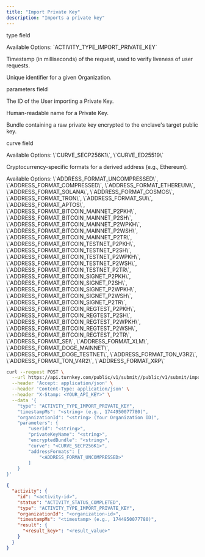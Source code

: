 ```yaml
---
title: "Import Private Key"
description: "Imports a private key"
---
```



<Authorizations />

<H3Bordered text="Body" />

<ParamField body="type" type="enum<string>" required={true}><p>type field</p><p>Available Options: \`ACTIVITY_TYPE_IMPORT_PRIVATE_KEY\`</p></ParamField>
<ParamField body="timestampMs" type="string" required={true}><p>Timestamp (in milliseconds) of the request, used to verify liveness of user requests.</p></ParamField>
<ParamField body="organizationId" type="string" required={true}><p>Unique identifier for a given Organization.</p></ParamField>
<ParamField body="parameters" type="object" required={true}>
  <p>parameters field</p>
  <Expandable title="parameters details">
    <NestedParam parentKey="parameters" childKey="userId" type="string" required={true}><p>The ID of the User importing a Private Key.</p></NestedParam>
    <NestedParam parentKey="parameters" childKey="privateKeyName" type="string" required={true}><p>Human-readable name for a Private Key.</p></NestedParam>
    <NestedParam parentKey="parameters" childKey="encryptedBundle" type="string" required={true}><p>Bundle containing a raw private key encrypted to the enclave's target public key.</p></NestedParam>
    <NestedParam parentKey="parameters" childKey="curve" type="enum<string>" required={true}><p>curve field</p><p>Available Options: \`CURVE_SECP256K1\`, \`CURVE_ED25519\`</p></NestedParam>
    <NestedParam parentKey="parameters" childKey="addressFormats" type="enum<string[]>" required={true}><p>Cryptocurrency-specific formats for a derived address (e.g., Ethereum).</p><p>Available Options: \`ADDRESS_FORMAT_UNCOMPRESSED\`, \`ADDRESS_FORMAT_COMPRESSED\`, \`ADDRESS_FORMAT_ETHEREUM\`, \`ADDRESS_FORMAT_SOLANA\`, \`ADDRESS_FORMAT_COSMOS\`, \`ADDRESS_FORMAT_TRON\`, \`ADDRESS_FORMAT_SUI\`, \`ADDRESS_FORMAT_APTOS\`, \`ADDRESS_FORMAT_BITCOIN_MAINNET_P2PKH\`, \`ADDRESS_FORMAT_BITCOIN_MAINNET_P2SH\`, \`ADDRESS_FORMAT_BITCOIN_MAINNET_P2WPKH\`, \`ADDRESS_FORMAT_BITCOIN_MAINNET_P2WSH\`, \`ADDRESS_FORMAT_BITCOIN_MAINNET_P2TR\`, \`ADDRESS_FORMAT_BITCOIN_TESTNET_P2PKH\`, \`ADDRESS_FORMAT_BITCOIN_TESTNET_P2SH\`, \`ADDRESS_FORMAT_BITCOIN_TESTNET_P2WPKH\`, \`ADDRESS_FORMAT_BITCOIN_TESTNET_P2WSH\`, \`ADDRESS_FORMAT_BITCOIN_TESTNET_P2TR\`, \`ADDRESS_FORMAT_BITCOIN_SIGNET_P2PKH\`, \`ADDRESS_FORMAT_BITCOIN_SIGNET_P2SH\`, \`ADDRESS_FORMAT_BITCOIN_SIGNET_P2WPKH\`, \`ADDRESS_FORMAT_BITCOIN_SIGNET_P2WSH\`, \`ADDRESS_FORMAT_BITCOIN_SIGNET_P2TR\`, \`ADDRESS_FORMAT_BITCOIN_REGTEST_P2PKH\`, \`ADDRESS_FORMAT_BITCOIN_REGTEST_P2SH\`, \`ADDRESS_FORMAT_BITCOIN_REGTEST_P2WPKH\`, \`ADDRESS_FORMAT_BITCOIN_REGTEST_P2WSH\`, \`ADDRESS_FORMAT_BITCOIN_REGTEST_P2TR\`, \`ADDRESS_FORMAT_SEI\`, \`ADDRESS_FORMAT_XLM\`, \`ADDRESS_FORMAT_DOGE_MAINNET\`, \`ADDRESS_FORMAT_DOGE_TESTNET\`, \`ADDRESS_FORMAT_TON_V3R2\`, \`ADDRESS_FORMAT_TON_V4R2\`, \`ADDRESS_FORMAT_XRP\`</p></NestedParam>
  </Expandable>
</ParamField>

<RequestExample>

```bash cURL
curl --request POST \
  --url https://api.turnkey.com/public/v1/submit//public/v1/submit/import_private_key \
  --header 'Accept: application/json' \
  --header 'Content-Type: application/json' \
  --header "X-Stamp: <YOUR_API_KEY>" \
  --data '{
    "type": "ACTIVITY_TYPE_IMPORT_PRIVATE_KEY",
    "timestampMs": "<string> (e.g., 1744950077780)",
    "organizationId": "<string> (Your Organization ID)",
    "parameters": {
        "userId": "<string>",
        "privateKeyName": "<string>",
        "encryptedBundle": "<string>",
        "curve": "<CURVE_SECP256K1>",
        "addressFormats": [
            "<ADDRESS_FORMAT_UNCOMPRESSED>"
        ]
    }
}'
```

</RequestExample>

<ResponseExample>

```json 200
{
  "activity": {
    "id": "<activity-id>",
    "status": "ACTIVITY_STATUS_COMPLETED",
    "type": "ACTIVITY_TYPE_IMPORT_PRIVATE_KEY",
    "organizationId": "<organization-id>",
    "timestampMs": "<timestamp> (e.g., 1744950077780)",
    "result": {
      "<result_key>": "<result_value>"
    }
  }
}
```

</ResponseExample>
